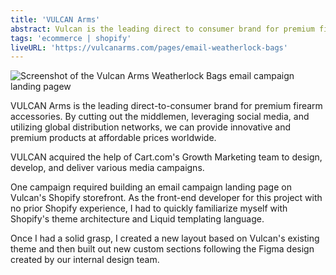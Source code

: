```yaml
---
title: 'VULCAN Arms'
abstract: Vulcan is the leading direct to consumer brand for premium firearm accessories.
tags: 'ecommerce | shopify'
liveURL: 'https://vulcanarms.com/pages/email-weatherlock-bags'
---
```


![Screenshot of the Vulcan Arms Weatherlock Bags email campaign landing pagew](/vulcan-weatherlock-bags.png)

VULCAN Arms is the leading direct-to-consumer brand for premium firearm accessories. By cutting out the middlemen, leveraging social media, and utilizing global distribution networks, we can provide innovative and premium products at affordable prices worldwide.

VULCAN acquired the help of Cart.com's Growth Marketing team to design, develop, and deliver various media campaigns.

One campaign required building an email campaign landing page on Vulcan's Shopify storefront. As the front-end developer for this project with no prior Shopify experience, I had to quickly familiarize myself with Shopify's theme architecture and Liquid templating language.

Once I had a solid grasp, I created a new layout based on Vulcan's existing theme and then built out new custom sections following the Figma design created by our internal design team.
